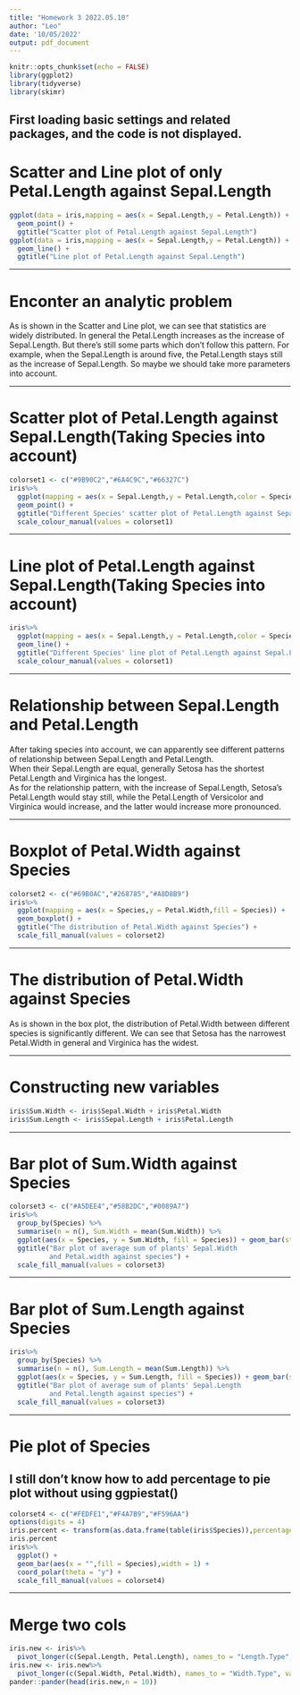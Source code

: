 ```yaml
---
title: "Homework 3 2022.05.10"
author: "Leo"
date: '10/05/2022'
output: pdf_document
---
```


```r
knitr::opts_chunk$set(echo = FALSE)
library(ggplot2)
library(tidyverse)
library(skimr)
```
First loading basic settings and related packages, and the code is not displayed.
------

# Scatter and Line plot of only Petal.Length against Sepal.Length
```r
ggplot(data = iris,mapping = aes(x = Sepal.Length,y = Petal.Length)) +
  geom_point() +
  ggtitle("Scatter plot of Petal.Length against Sepal.Length")
ggplot(data = iris,mapping = aes(x = Sepal.Length,y = Petal.Length)) +
  geom_line() +
  ggtitle("Line plot of Petal.Length against Sepal.Length")
```

******

# Enconter an analytic problem

As is shown in the Scatter and Line plot, we can see that statistics are widely distributed. In general the Petal.Length increases as the increase of Sepal.Length. But there's still some parts which don't follow this pattern. For example, when the Sepal.Length is around five, the Petal.Length stays still as the increase of Sepal.Length. So maybe we should take more parameters into account.

******

# Scatter plot of Petal.Length against Sepal.Length(Taking Species into account)
```r
colorset1 <- c("#9B90C2","#6A4C9C","#66327C")
iris%>%
  ggplot(mapping = aes(x = Sepal.Length,y = Petal.Length,color = Species)) + 
  geom_point() + 
  ggtitle("Different Species' scatter plot of Petal.Length against Sepal.Length") +
  scale_colour_manual(values = colorset1)
```

******

# Line plot of Petal.Length against Sepal.Length(Taking Species into account)
```r
iris%>%
  ggplot(mapping = aes(x = Sepal.Length,y = Petal.Length,color = Species)) + 
  geom_line() + 
  ggtitle("Different Species' line plot of Petal.Length against Sepal.Length") + 
  scale_colour_manual(values = colorset1)
```

******

# Relationship between Sepal.Length and Petal.Length
After taking species into account, we can apparently see different patterns of relationship between Sepal.Length and Petal.Length.  
When their Sepal.Length are equal, generally Setosa has the shortest Petal.Length and Virginica has the longest.  
As for the relationship pattern, with the increase of Sepal.Length, Setosa's Petal.Length would stay still, while the Petal.Length of Versicolor and Virginica would increase, and the latter would increase more pronounced.

******

# Boxplot of Petal.Width against Species
```r
colorset2 <- c("#69B0AC","#268785","#A8D8B9")
iris%>%
  ggplot(mapping = aes(x = Species,y = Petal.Width,fill = Species)) +
  geom_boxplot() +
  ggtitle("The distribution of Petal.Width against Species") +
  scale_fill_manual(values = colorset2)
```

******

# The distribution of Petal.Width against Species
As is shown in the box plot, the distribution of Petal.Width between different species is significantly different. We can see that Setosa has the narrowest Petal.Width in general and Virginica has the widest.

******

# Constructing new variables
```r
iris$Sum.Width <- iris$Sepal.Width + iris$Petal.Width
iris$Sum.Length <- iris$Sepal.Length + iris$Petal.Length
```

******

# Bar plot of Sum.Width against Species
```r
colorset3 <- c("#A5DEE4","#58B2DC","#0089A7")
iris%>%
  group_by(Species) %>%
  summarise(n = n(), Sum.Width = mean(Sum.Width)) %>%
  ggplot(aes(x = Species, y = Sum.Width, fill = Species)) + geom_bar(stat = "identity") + 
  ggtitle("Bar plot of average sum of plants' Sepal.Width 
          and Petal.width against species") + 
  scale_fill_manual(values = colorset3)
```

******

# Bar plot of Sum.Length against Species
```r
iris%>%
  group_by(Species) %>%
  summarise(n = n(), Sum.Length = mean(Sum.Length)) %>%
  ggplot(aes(x = Species, y = Sum.Length, fill = Species)) + geom_bar(stat = "identity") + 
  ggtitle("Bar plot of average sum of plants' Sepal.Length 
          and Petal.length against species") + 
  scale_fill_manual(values = colorset3)
```

******

# Pie plot of Species
I still don't know how to add percentage to pie plot without using ggpiestat()
------
```r
colorset4 <- c("#FEDFE1","#F4A7B9","#F596AA")
options(digits = 4)
iris.percent <- transform(as.data.frame(table(iris$Species)),percentage = Freq/nrow(iris)*100)
iris.percent
iris%>%
  ggplot() +
  geom_bar(aes(x = "",fill = Species),width = 1) +
  coord_polar(theta = "y") +
  scale_fill_manual(values = colorset4)
```

******

# Merge two cols
```r
iris.new <- iris%>%
  pivot_longer(c(Sepal.Length, Petal.Length), names_to = "Length.Type", values_to = "Length")
iris.new <- iris.new%>%
  pivot_longer(c(Sepal.Width, Petal.Width), names_to = "Width.Type", values_to = "Width")
pander::pander(head(iris.new,n = 10))
```